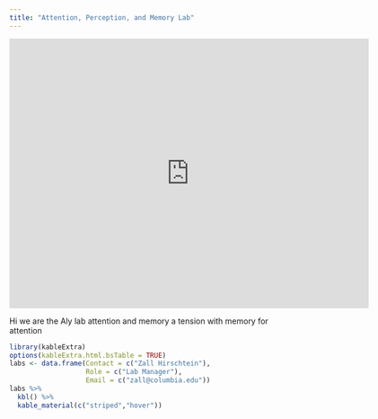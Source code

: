 ```yaml
---
title: "Attention, Perception, and Memory Lab"
---
```


<div class="embed-container">
  <iframe
      width="640"
      height="480"
      src="https://drive.google.com/file/d/1HqhDKIyfnSQrsY55wkXSjhkggcu77YbK/preview"
      frameborder="0"
      allowfullscreen="">
  </iframe>
</div>


Hi we are the Aly lab attention and memory a tension with memory for attention

```r
library(kableExtra)
options(kableExtra.html.bsTable = TRUE)
labs <- data.frame(Contact = c("Zall Hirschtein"),
                   Role = c("Lab Manager"),
                   Email = c("zall@columbia.edu"))
labs %>%
  kbl() %>%
  kable_material(c("striped","hover"))
                   
                   
```

